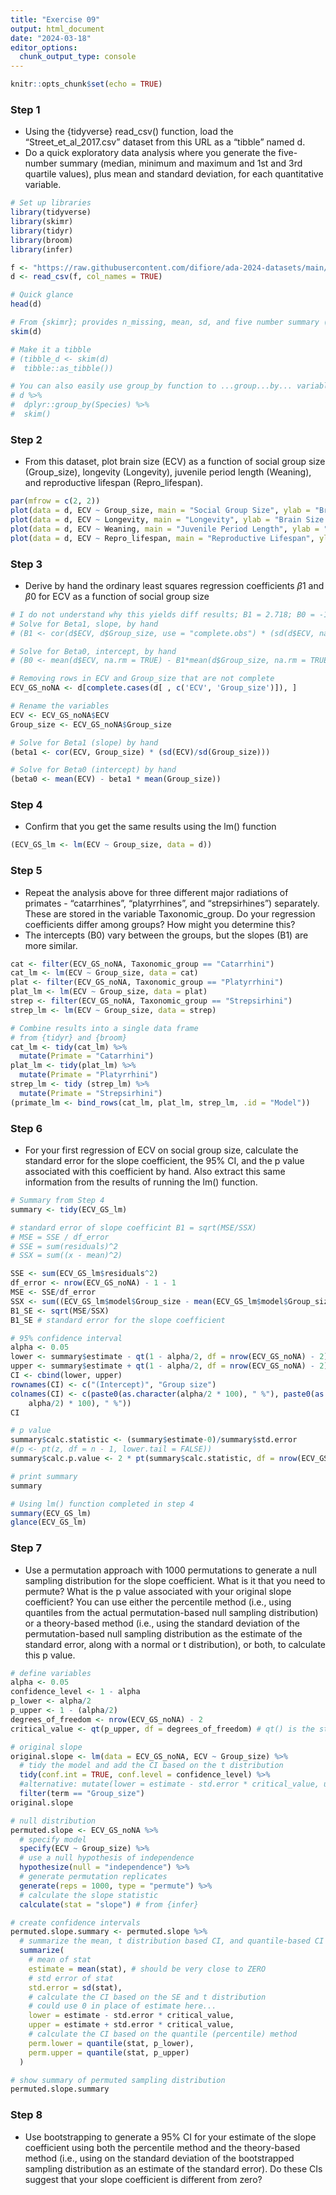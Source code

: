 ```yaml
---
title: "Exercise 09"
output: html_document
date: "2024-03-18"
editor_options: 
  chunk_output_type: console
---
```


```r
knitr::opts_chunk$set(echo = TRUE)
```

### Step 1 
- Using the {tidyverse} read_csv() function, load the “Street_et_al_2017.csv” dataset from this URL as a “tibble” named d.
- Do a quick exploratory data analysis where you generate the five-number summary (median, minimum and maximum and 1st and 3rd quartile values), plus mean and standard deviation, for each quantitative variable.

```r
# Set up libraries
library(tidyverse)
library(skimr)
library(tidyr)
library(broom)
library(infer)
```

```r
f <- "https://raw.githubusercontent.com/difiore/ada-2024-datasets/main/Street_et_al_2017.csv"
d <- read_csv(f, col_names = TRUE)

# Quick glance
head(d)

# From {skimr}; provides n_missing, mean, sd, and five number summary (min, max, Q1, median, Q3)
skim(d)

# Make it a tibble 
# (tibble_d <- skim(d) 
#  tibble::as_tibble())

# You can also easily use group_by function to ...group...by... variables
# d %>%
#  dplyr::group_by(Species) %>%
#  skim()

```

### Step 2 
- From this dataset, plot brain size (ECV) as a function of social group size (Group_size), longevity (Longevity), juvenile period length (Weaning), and reproductive lifespan (Repro_lifespan).

```r

par(mfrow = c(2, 2))
plot(data = d, ECV ~ Group_size, main = "Social Group Size", ylab = "Brain Size (ECV)")
plot(data = d, ECV ~ Longevity, main = "Longevity", ylab = "Brain Size (ECV)")
plot(data = d, ECV ~ Weaning, main = "Juvenile Period Length", ylab = "Brain Size (ECV)")
plot(data = d, ECV ~ Repro_lifespan, main = "Reproductive Lifespan", ylab = "Brain Size (ECV)")
```

### Step 3
- Derive by hand the ordinary least squares regression coefficients $\beta1$ and $\beta0$ for ECV as a function of social group size

```r
# I do not understand why this yields diff results; B1 = 2.718; B0 = -172.906
# Solve for Beta1, slope, by hand
# (B1 <- cor(d$ECV, d$Group_size, use = "complete.obs") * (sd(d$ECV, na.rm = TRUE)/sd(d$Group_size, na.rm = TRUE)))

# Solve for Beta0, intercept, by hand 
# (B0 <- mean(d$ECV, na.rm = TRUE) - B1*mean(d$Group_size, na.rm = TRUE)) 

# Removing rows in ECV and Group_size that are not complete
ECV_GS_noNA <- d[complete.cases(d[ , c('ECV', 'Group_size')]), ]

# Rename the variables 
ECV <- ECV_GS_noNA$ECV
Group_size <- ECV_GS_noNA$Group_size

# Solve for Beta1 (slope) by hand
(beta1 <- cor(ECV, Group_size) * (sd(ECV)/sd(Group_size)))

# Solve for Beta0 (intercept) by hand
(beta0 <- mean(ECV) - beta1 * mean(Group_size))

```

### Step 4
- Confirm that you get the same results using the lm() function 

```r
(ECV_GS_lm <- lm(ECV ~ Group_size, data = d))
```


### Step 5
- Repeat the analysis above for three different major radiations of primates - “catarrhines”, “platyrrhines”, and “strepsirhines”) separately. These are stored in the variable Taxonomic_group. Do your regression coefficients differ among groups? How might you determine this?
- The intercepts (B0) vary between the groups, but the slopes (B1) are more similar. 


```r
cat <- filter(ECV_GS_noNA, Taxonomic_group == "Catarrhini")
cat_lm <- lm(ECV ~ Group_size, data = cat)
plat <- filter(ECV_GS_noNA, Taxonomic_group == "Platyrrhini")
plat_lm <- lm(ECV ~ Group_size, data = plat)
strep <- filter(ECV_GS_noNA, Taxonomic_group == "Strepsirhini")
strep_lm <- lm(ECV ~ Group_size, data = strep)

# Combine results into a single data frame
# from {tidyr} and {broom}
cat_lm <- tidy(cat_lm) %>%
  mutate(Primate = "Catarrhini")
plat_lm <- tidy(plat_lm) %>%
  mutate(Primate = "Platyrrhini")
strep_lm <- tidy (strep_lm) %>%
  mutate(Primate = "Strepsirhini")
(primate_lm <- bind_rows(cat_lm, plat_lm, strep_lm, .id = "Model"))

```

### Step 6
- For your first regression of ECV on social group size, calculate the standard error for the slope coefficient, the 95% CI, and the p value associated with this coefficient by hand. Also extract this same information from the results of running the lm() function.

```r
# Summary from Step 4 
summary <- tidy(ECV_GS_lm)

# standard error of slope coefficint B1 = sqrt(MSE/SSX)
# MSE = SSE / df_error
# SSE = sum(residuals)^2
# SSX = sum((x - mean)^2)

SSE <- sum(ECV_GS_lm$residuals^2)
df_error <- nrow(ECV_GS_noNA) - 1 - 1 
MSE <- SSE/df_error 
SSX <- sum((ECV_GS_lm$model$Group_size - mean(ECV_GS_lm$model$Group_size))^2) # x variation
B1_SE <- sqrt(MSE/SSX)
B1_SE # standard error for the slope coefficient

# 95% confidence interval 
alpha <- 0.05
lower <- summary$estimate - qt(1 - alpha/2, df = nrow(ECV_GS_noNA) - 2) *summary$std.error
upper <- summary$estimate + qt(1 - alpha/2, df = nrow(ECV_GS_noNA) - 2) *summary$std.error
CI <- cbind(lower, upper)
rownames(CI) <- c("(Intercept)", "Group size")
colnames(CI) <- c(paste0(as.character(alpha/2 * 100), " %"), paste0(as.character((1 -
    alpha/2) * 100), " %"))
CI

# p value
summary$calc.statistic <- (summary$estimate-0)/summary$std.error
#(p <- pt(z, df = n - 1, lower.tail = FALSE))
summary$calc.p.value <- 2 * pt(summary$calc.statistic, df = nrow(ECV_GS_noNA) - 2, lower.tail = FALSE)

# print summary
summary

# Using lm() function completed in step 4
summary(ECV_GS_lm)
glance(ECV_GS_lm)
```

### Step 7
- Use a permutation approach with 1000 permutations to generate a null sampling distribution for the slope coefficient. What is it that you need to permute? What is the p value associated with your original slope coefficient? You can use either the percentile method (i.e., using quantiles from the actual permutation-based null sampling distribution) or a theory-based method (i.e., using the standard deviation of the permutation-based null sampling distribution as the estimate of the standard error, along with a normal or t distribution), or both, to calculate this p value.

```r
# define variables
alpha <- 0.05
confidence_level <- 1 - alpha
p_lower <- alpha/2
p_upper <- 1 - (alpha/2)
degrees_of_freedom <- nrow(ECV_GS_noNA) - 2
critical_value <- qt(p_upper, df = degrees_of_freedom) # qt() is the student t distribution

# original slope
original.slope <- lm(data = ECV_GS_noNA, ECV ~ Group_size) %>%
  # tidy the model and add the CI based on the t distribution 
  tidy(conf.int = TRUE, conf.level = confidence_level) %>%
  #alternative: mutate(lower = estimate - std.error * critical_value, upper = estimate + std.error * critical_value)
  filter(term == "Group_size")
original.slope

# null distribution 
permuted.slope <- ECV_GS_noNA %>%
  # specify model 
  specify(ECV ~ Group_size) %>%
  # use a null hypothesis of independence
  hypothesize(null = "independence") %>%
  # generate permutation replicates
  generate(reps = 1000, type = "permute") %>%
  # calculate the slope statistic
  calculate(stat = "slope") # from {infer}

# create confidence intervals
permuted.slope.summary <- permuted.slope %>%
  # summarize the mean, t distribution based CI, and quantile-based CI
  summarize(
    # mean of stat
    estimate = mean(stat), # should be very close to ZERO
    # std error of stat
    std.error = sd(stat),
    # calculate the CI based on the SE and t distribution
    # could use 0 in place of estimate here...
    lower = estimate - std.error * critical_value,
    upper = estimate + std.error * critical_value,
    # calculate the CI based on the quantile (percentile) method
    perm.lower = quantile(stat, p_lower),
    perm.upper = quantile(stat, p_upper)
  )

# show summary of permuted sampling distribution
permuted.slope.summary
```

### Step 8 
- Use bootstrapping to generate a 95% CI for your estimate of the slope coefficient using both the percentile method and the theory-based method (i.e., using on the standard deviation of the bootstrapped sampling distribution as an estimate of the standard error). Do these CIs suggest that your slope coefficient is different from zero?

```r


```
